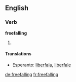 ==English==

===Verb===
'''freefalling'''

# {{present participle of|freefall}}

====Translations====
* Esperanto: [[liberfala]], [[liberfale]]

[[de:freefalling]]
[[fr:freefalling]]